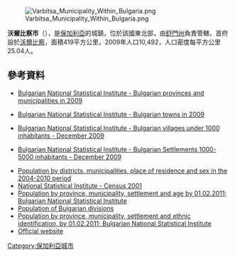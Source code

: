 [[Image:Varbitsa_Municipality_Within_Bulgaria.png|right]]

'''沃爾比察市'''（{{lang-bg|Върбица}}），是[[保加利亞|保加利亞]]的城鎮，位於該國東北部，由[[舒門州|舒門州]]負責管轄，首府設於[[沃爾比察|沃爾比察]]，面積419平方公里，2009年人口10,492，人口密度每平方公里25.04人。

{{Coord|43|0|N|26|43|E|display=title}}

==參考資料==
*{{en icon}} [http://www.nsi.bg/otrasalen.php?otr=53&a1=1583&a2=1584&a3=1585#cont Bulgarian National Statistical Institute - Bulgarian provinces and municipalities in 2009] {{Wayback|url=http://www.nsi.bg/otrasalen.php?otr=53&a1=1583&a2=1584&a3=1585#cont |date=20101113165626 }}
*{{en icon}} [http://www.nsi.bg/otrasalen.php?otr=53&a1=1583&a2=1584&a3=1588#cont Bulgarian National Statistical Institute - Bulgarian towns in 2009] {{Wayback|url=http://www.nsi.bg/otrasalen.php?otr=53&a1=1583&a2=1584&a3=1588#cont |date=20101113165731 }}
*{{en icon}} [http://www.nsi.bg/nrnm/index.php?ezik=en&f=8&s=1&date=29.12.2010&e=1&s1=4&c1=2&a1=1000&c=0 Bulgarian National Statistical Institute - Bulgarian villages under 1000 inhabitants - December 2009] {{Wayback|url=http://www.nsi.bg/nrnm/index.php?ezik=en&f=8&s=1&date=29.12.2010&e=1&s1=4&c1=2&a1=1000&c=0 |date=20171110031811 }}
*{{en icon}} [http://www.nsi.bg/nrnm/index.php?ezik=en&f=8&s=1&date=29.12.2010&e=1&s1=4&c1=3&a1=1000&c=1&s2=4&c2=2&a2=5000 Bulgarian National Statistical Institute - Bulgarian Settlements 1000-5000 inhabitants - December 2009] {{Wayback|url=http://www.nsi.bg/nrnm/index.php?ezik=en&f=8&s=1&date=29.12.2010&e=1&s1=4&c1=3&a1=1000&c=1&s2=4&c2=2&a2=5000 |date=20171110031803 }}
*[http://www.nsi.bg/ORPDOCS/Pop_6.1.1_Pop_DR_EN.xls Population by districts, municipalities, place of residence and sex in the 2004-2010 period] {{Wayback|url=http://www.nsi.bg/ORPDOCS/Pop_6.1.1_Pop_DR_EN.xls |date=20120430082015 }}
*[http://www.nsi.bg/Census_e/PopObsht.htm National Statistical Institute - Census 2001] {{Wayback|url=http://www.nsi.bg/Census_e/PopObsht.htm |date=20160304060527 }}
*[http://www.nsi.bg/ORPDOCS/Census2011_1.pop_by_age.xls Population by province, municipality, settlement and age by 01.02.2011; Bulgarian National Statistical Institute] {{Wayback|url=http://www.nsi.bg/ORPDOCS/Census2011_1.pop_by_age.xls |date=20120422120842 }}
*[http://pop-stat.mashke.org/bulgaria-division.htm Population of Bulgarian divisions] {{Wayback|url=http://pop-stat.mashke.org/bulgaria-division.htm |date=20171113015521 }}
*[http://www.nsi.bg/ORPDOCS/Census2011_4.pop_by_ethnos.xls Population by province, municipality, settlement and ethnic identification, by 01.02.2011; Bulgarian National Statistical Institute] {{Wayback|url=http://www.nsi.bg/ORPDOCS/Census2011_4.pop_by_ethnos.xls |date=20120422120657 }} {{bg icon}}
* [http://www.varbitsa.org/ Official website] {{Wayback|url=http://www.varbitsa.org/ |date=20120720064747 }} {{bg icon}}

{{Bulgaria-geo-stub}}
[[Category:保加利亞城市|Category:保加利亞城市]]